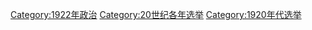 {{Cat topic in year| topic=选举| year=1922}}
{{Commonscat|Elections in 1922}}

[[Category:1922年政治|Category:1922年政治]]
[[Category:20世纪各年选举|Category:20世纪各年选举]]
[[Category:1920年代选举|Category:1920年代选举]]